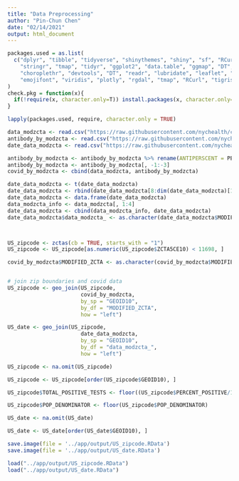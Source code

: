 ```yaml
---
title: "Data Preprocessing"
author: "Pin-Chun Chen"
date: "02/14/2021"
output: html_document
---
```


```r
packages.used = as.list(
  c("dplyr", "tibble", "tidyverse", "shinythemes", "shiny", "sf", "RCurl",
    "stringr", "tmap", "tidyr", "ggplot2", "data.table", "ggmap", "DT",
    "choroplethr", "devtools", "DT", "readr", "lubridate", "leaflet", "tigris",
    "emojifont", "viridis", "plotly", "rgdal", "tmap", "RCurl", "tigris")
)
check.pkg = function(x){
  if(!require(x, character.only=T)) install.packages(x, character.only=T, dependence=T)
}

lapply(packages.used, require, character.only = TRUE)
```

```r
data_modzcta <- read.csv("https://raw.githubusercontent.com/nychealth/coronavirus-data/master/totals/data-by-modzcta.csv")
antibody_by_modzcta <- read.csv("https://raw.githubusercontent.com/nychealth/coronavirus-data/master/totals/antibody-by-modzcta.csv")
date_data_modzcta <- read.csv("https://raw.githubusercontent.com/nychealth/coronavirus-data/master/latest/pp-by-modzcta.csv")

antibody_by_modzcta <- antibody_by_modzcta %>% rename(ANTIPERSCENT = PERCENT_POSITIVE)
antibody_by_modzcta <- antibody_by_modzcta[, -1:-3]
covid_by_modzcta <- cbind(data_modzcta, antibody_by_modzcta)

date_data_modzcta <- t(date_data_modzcta)
date_data_modzcta <- rbind(date_data_modzcta[8:dim(date_data_modzcta)[1], ])
date_data_modzcta <- data.frame(date_data_modzcta)
data_modzcta_info <- data_modzcta[, 1:4]
date_data_modzcta <- cbind(data_modzcta_info, date_data_modzcta)
date_data_modzcta$data_modzcta_ <- as.character(date_data_modzcta$MODIFIED_ZCTA)



US_zipcode <- zctas(cb = TRUE, starts_with = "1")
US_zipcode <- US_zipcode[as.numeric(US_zipcode$ZCTA5CE10) < 11698, ]

covid_by_modzcta$MODIFIED_ZCTA <- as.character(covid_by_modzcta$MODIFIED_ZCTA)


# join zip boundaries and covid data 
US_zipcode <- geo_join(US_zipcode, 
                       covid_by_modzcta, 
                       by_sp = "GEOID10", 
                       by_df = "MODIFIED_ZCTA",
                       how = "left")

US_date <- geo_join(US_zipcode, 
                       date_data_modzcta, 
                       by_sp = "GEOID10", 
                       by_df = "data_modzcta_",
                       how = "left")

US_zipcode <- na.omit(US_zipcode)

US_zipcode <- US_zipcode[order(US_zipcode$GEOID10), ]

US_zipcode$TOTAL_POSITIVE_TESTS <- floor((US_zipcode$PERCENT_POSITIVE/100)*US_zipcode$TOTAL_COVID_TESTS)

US_zipcode$POP_DENOMINATOR <- floor(US_zipcode$POP_DENOMINATOR)

US_date <- na.omit(US_date)

US_date <- US_date[order(US_date$GEOID10), ]

save.image(file = '../app/output/US_zipcode.RData')
save.image(file = '../app/output/US_date.RData')
```



```r
load("../app/output/US_zipcode.RData")
load("../app/output/US_date.RData")
```


